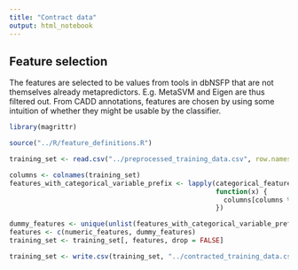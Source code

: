 ```yaml
---
title: "Contract data"
output: html_notebook
---
```


## Feature selection

The features are selected to be values from tools in dbNSFP that are not themselves already metapredictors. E.g. MetaSVM and Eigen are thus filtered out. From CADD annotations, features are chosen by using some intuition of whether they might be usable by the classifier.
```r
library(magrittr)

source("../R/feature_definitions.R")

training_set <- read.csv("../preprocessed_training_data.csv", row.names = 1, as.is = TRUE)

columns <- colnames(training_set)
features_with_categorical_variable_prefix <- lapply(categorical_features,
                                                    function(x) {
                                                      columns[columns %>% startsWith(x) & !columns %in% x]
                                                    })

dummy_features <- unique(unlist(features_with_categorical_variable_prefix))
features <- c(numeric_features, dummy_features)
training_set <- training_set[, features, drop = FALSE]

training_set <- write.csv(training_set, "../contracted_training_data.csv", row.names = TRUE)
```
